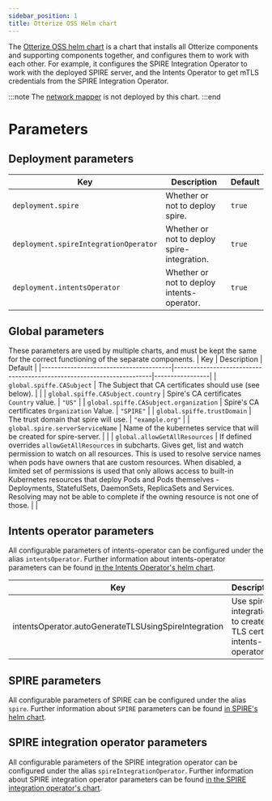 ```yaml
---
sidebar_position: 1
title: Otterize OSS Helm chart
---
```


The [Otterize OSS helm chart](https://github.com/otterize/helm-charts/tree/main/otterize-kubernetes) is a chart that installs all Otterize components and supporting components together, and configures them to work with each other.
For example, it configures the SPIRE Integration Operator to work with the deployed SPIRE server, and the Intents Operator to get mTLS credentials from the SPIRE Integration Operator.

:::note
The [network mapper]([/components/network-mapper]) is not deployed by this chart.
:::end

# Parameters
## Deployment parameters
| Key                                   | Description                                 | Default |
|---------------------------------------|---------------------------------------------|---------|
| `deployment.spire`                    | Whether or not to deploy spire.             | `true`  |
| `deployment.spireIntegrationOperator` | Whether or not to deploy spire-integration. | `true`  |
| `deployment.intentsOperator`          | Whether or not to deploy intents-operator.  | `true`  |

## Global parameters
These parameters are used by multiple charts, and must be kept the same for the correct functioning of the separate components.
| Key                                    | Description                                                           | Default         |
|----------------------------------------|-----------------------------------------------------------------------|-----------------|
| `global.spiffe.CASubject`              | The Subject that CA certificates should use (see below).	             |                 |
| `global.spiffe.CASubject.country`      | Spire's CA certificates `Country` value.                              | `"US"`          |
| `global.spiffe.CASubject.organization` | Spire's CA certificates `Organization` Value.                         | `"SPIRE"`       |
| `global.spiffe.trustDomain`            | The trust domain that spire will use.	                                | `"example.org"` |
| `global.spire.serverServiceName`       | Name of the kubernetes service that will be created for spire-server. |                 |
| `global.allowGetAllResources`          | If defined overrides `allowGetAllResources` in subcharts. Gives get, list and watch permission to watch on all resources. This is used to resolve service names when pods have owners that are custom resources. When disabled, a limited set of permissions is used that only allows access to built-in Kubernetes resources that deploy Pods and Pods themselves - Deployments, StatefulSets, DaemonSets, ReplicaSets and Services. Resolving may not be able to complete if the owning resource is not one of those.                         |                 |

## Intents operator parameters
All configurable parameters of intents-operator can be configured under the alias `intentsOperator`.
Further information about intents-operator parameters can be found [in the Intents Operator's helm chart](../components/helm-chart).

| Key                                                  | Description                                                    | Default          |
|------------------------------------------------------|----------------------------------------------------------------|------------------|
| intentsOperator.autoGenerateTLSUsingSpireIntegration | Use spire-integration to create TLS cert for intents-operator. | `true`           |

## SPIRE parameters
All configurable parameters of SPIRE can be configured under the alias `spire`.
Further information about `SPIRE` parameters can be found [in SPIRE's helm chart](https://github.com/otterize/helm-charts/tree/main/spire).

## SPIRE integration operator parameters
All configurable parameters of the SPIRE integration operator can be configured under the alias `spireIntegrationOperator`.
Further information about SPIRE integration operator parameters can be found [in the SPIRE integration operator's chart]((../components/spire-integration-operator/helm-chart)).

